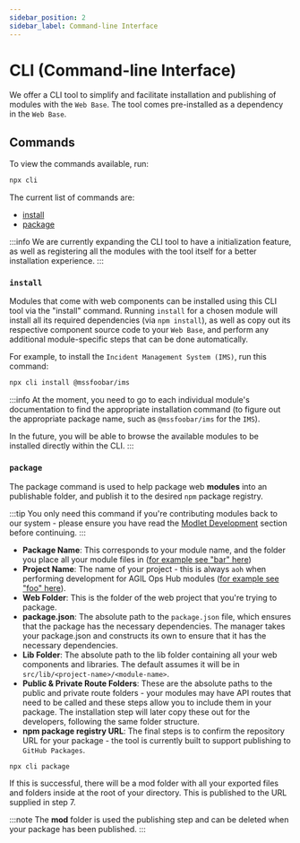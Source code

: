 ```yaml
---
sidebar_position: 2
sidebar_label: Command-line Interface
---
```



# CLI (Command-line Interface)

We offer a CLI tool to simplify and facilitate installation and publishing of modules with the `Web Base`. The tool
comes pre-installed as a dependency in the `Web Base`.

## Commands

To view the commands available, run:

```bash title="In web-base folder"
npx cli
```

The current list of commands are:

-   [install](#install)
-   [package](#package)

:::info
We are currently expanding the CLI tool to have a initialization feature, as well as registering all the modules
with the tool itself for a better installation experience.
:::

### `install`

Modules that come with web components can be installed using this CLI tool via the "install" command. Running `install`
for a chosen module will install all its required dependencies (via `npm install`), as well as copy out its respective
component source code to your `Web Base`, and perform any additional module-specific steps that can be done
automatically.

For example, to install the `Incident Management System (IMS)`, run this command:

```bash
npx cli install @mssfoobar/ims
```

:::info
At the moment, you need to go to each individual module's documentation to find the appropriate installation command (to
figure out the appropriate package name, such as `@mssfoobar/ims` for the `IMS`).

In the future, you will be able to browse the available modules to be installed directly within the CLI.
:::

### `package`

The package command is used to help package web **modules** into an publishable folder, and publish it to the
desired `npm` package registry.

:::tip
You only need this command if you're contributing modules back to our system - please
ensure you have read the [Modlet Development](/docs/docs/contributing/development/web-module-development) section
before continuing.
:::

-   **Package Name**: This corresponds to your module name, and the folder you place all your module files in
    ([for example see "bar" here](/docs/docs/contributing/development/web-module-development#cli-tool-packaging-requirements))
-   **Project Name**: The name of your project - this is always `aoh` when performing development for AGIL Ops Hub
    modules ([for example see "foo" here](/docs/docs/contributing/development/web-module-development#cli-tool-packaging-requirements)).
-   **Web Folder**: This is the folder of the web project that you're trying to package.
-   **package.json**: The absolute path to the `package.json` file, which ensures that the package has the necessary
    dependencies. The manager takes your package.json and constructs its own to ensure that it has the
    necessary dependencies.
-   **Lib Folder**: The absolute path to the lib folder containing all your web components and libraries. The default
    assumes it will be in `src/lib/<project-name>/<module-name>`.
-   **Public & Private Route Folders**: These are the absolute paths to the public and private route folders - your
    modules may have API routes that need to be called and these steps allow you to include them in your package. The
    installation step will later copy these out for the developers, following the same folder structure.
-   **npm package registry URL**: The final steps is to confirm the repository URL for your package - the tool is
    currently built to support publishing to `GitHub Packages`.

```bash
npx cli package
```

If this is successful, there will be a mod folder with all your exported files and folders inside at the root of your
directory. This is published to the URL supplied in step 7.

:::note
The **mod** folder is used the publishing step and can be deleted when your package has been published.
:::
